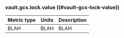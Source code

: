 ### vault.gcs.lock.value ((#vault-gcs-lock-value))

Metric type | Units | Description
----------- | ----- | -----------
BLAH     | BLAH    | BLAH